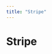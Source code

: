 ```yaml
---
title: "Stripe"
---
```

<!-- WARNING: This file is auto-generated by generate_tool_docs.py. Do not edit manually. -->


# Stripe
